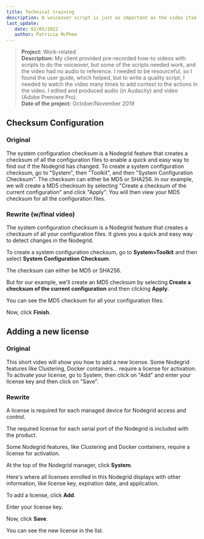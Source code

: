 ```yaml
---
title: Technical training
description: A voiceover script is just as important as the video itself because it sets the tone. Write the script the way we speak. Not the way we write. The audience will hear the words instead of reading them. This means the words need to be attention-grabbing and, most times, have a natural, conversational flow.
last_update: 
   date: 02/05/2022
   author: Patricia McPhee
---
```



>**Project:**  Work-related<br />
>**Description:**  My client provided pre-recorded how-to videos with scripts to do the voiceover, but some of the scripts needed work, and the video had no audio to reference. I needed to be resourceful, so I found the user guide, which helped, but to write a quality script, I needed to watch the video many times to add context to the actions in the video. I edited and produced audio (in Audacity) and video (Adobe Premiere Pro).  <br />
>**Date of the project:** October/November 2019    


## Checksum Configuration

### Original
The system configuration checksum is a Nodegrid feature that creates a checksum of all the configuration files to enable a quick and easy way to find out if the Nodegrid has changed. 
To create a system configuration checksum, go to "System", then "Toolkit", and then "System Configuration Checksum". The checksum can either be MD5 or SHA256. In our example, we will create a MD5 checksum by selecting "Create a checksum of the current configuration" and click "Apply". You will then view your MD5 checksum for all the configuration files.

### Rewrite (w/final video)

The system configuration checksum is a Nodegrid feature that creates a checksum of all your configuration files. It gives you a quick and easy way to detect changes in the Nodegrid. 

To create a system configuration checksum, go to **System>Toolkit** and then select **System Configuration Checksum**. 

The checksum can either be MD5 or SHA256.

But for our example, we'll create an MD5 checksum by selecting **Create a checksum of the current configuration** and then clicking **Apply**. 

You can see the MD5 checksum for all your configuration files.  

Now, click **Finish**.


<ReactPlayer playing controls='false' url='https://youtu.be/dmeztPJfQcg' />

## Adding a new license

### Original

This short video will show you how to add a new license. Some Nodegrid features like Clustering, Docker containers… require a license for activation. To activate your license, go to System, then click on "Add" and enter your license key and then click on "Save". 


### Rewrite 

A license is required for each managed device for Nodegrid access and control. 

The required license for each serial port of the Nodegrid is included with the product. 

Some Nodegrid features, like Clustering and Docker containers, require a license for activation. 

At the top of the Nodegrid manager, click **System**.  

Here's where all licenses enrolled in this Nodegrid displays with other information, like license key, expiration date, and application.   

To add a license, click **Add**.  

Enter your license key.   

Now, click **Save**.   

You can see the new license in the list. 

